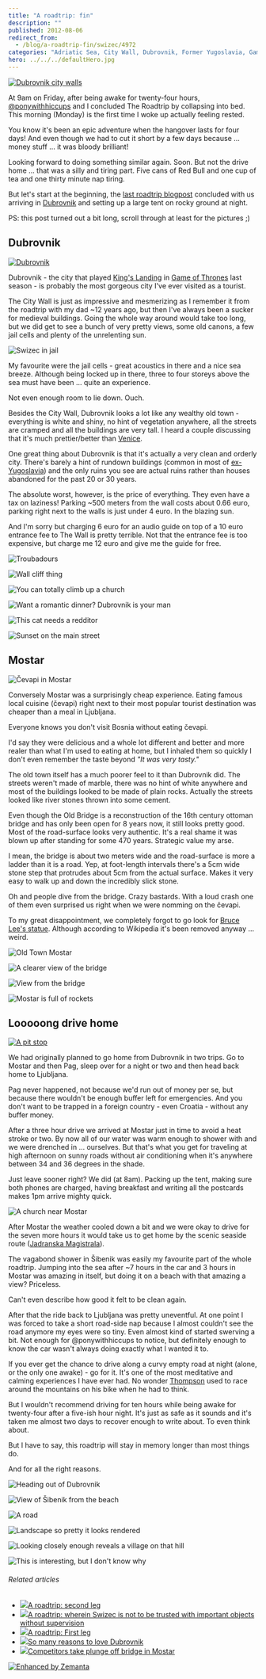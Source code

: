 ```yaml
---
title: "A roadtrip: fin"
description: ""
published: 2012-08-06
redirect_from:
  - /blog/a-roadtrip-fin/swizec/4972
categories: "Adriatic Sea, City Wall, Dubrovnik, Former Yugoslavia, Game of Thrones, Mostar, Red Bull, Roadtrip, Travel + Events"
hero: ../../../defaultHero.jpg
---
```


[![Dubrovnik city walls](https://swizec.com/wp-content/uploads/2012/08/dubrovnik-panorama2mini.jpg "Dubrovnik city walls")](https://swizec.com/wp-content/uploads/2012/08/dubrovnik-panorama2mini.jpg)

At 9am on Friday, after being awake for twenty-four hours, [@ponywithhiccups](http://twitter.com/ponywithhiccups) and I concluded The Roadtrip by collapsing into bed. This morning (Monday) is the first time I woke up actually feeling rested.

You know it's been an epic adventure when the hangover lasts for four days! And even though we had to cut it short by a few days because ... money stuff ... it was bloody brilliant!

Looking forward to doing something similar again. Soon. But not the drive home ... that was a silly and tiring part. Five cans of Red Bull and one cup of tea and one thirty minute nap tiring.

But let's start at the beginning, the [last roadtrip blogpost](https://swizec.com/blog/a-roadtrip-second-leg/swizec/4953 "A roadtrip: second leg") concluded with us arriving in [Dubrovnik](http://whc.unesco.org/en/list/95 "Old City of Dubrovnik") and setting up a large tent on rocky ground at night.

PS: this post turned out a bit long, scroll through at least for the pictures ;)

## Dubrovnik

[![Dubrovnik](https://swizec.com/wp-content/uploads/2012/08/IMG_1932-1024x768.jpg "Dubrovnik")](https://swizec.com/wp-content/uploads/2012/08/IMG_1932.jpg)

Dubrovnik - the city that played [King's Landing](http://en.wikipedia.org/wiki/World_of_A_Song_of_Ice_and_Fire "World of A Song of Ice and Fire") in [Game of Thrones](http://www.hbo.com/game-of-thrones "Game of Thrones") last season - is probably the most gorgeous city I've ever visited as a tourist.

The City Wall is just as impressive and mesmerizing as I remember it from the roadtrip with my dad ~12 years ago, but then I've always been a sucker for medieval buildings. Going the whole way around would take too long, but we did get to see a bunch of very pretty views, some old canons, a few jail cells and plenty of the unrelenting sun.

![Swizec in jail](https://swizec.com/wp-content/uploads/2012/08/IMG_1947-768x1024.jpg "Swizec in jail")

My favourite were the jail cells - great acoustics in there and a nice sea breeze. Although being locked up in there, three to four storeys above the sea must have been ... quite an experience.

Not even enough room to lie down. Ouch.

Besides the City Wall, Dubrovnik looks a lot like any wealthy old town - everything is white and shiny, no hint of vegetation anywhere, all the streets are cramped and all the buildings are very tall. I heard a couple discussing that it's much prettier/better than [Venice](http://whc.unesco.org/en/list/394 "Venice and its Lagoon").

One great thing about Dubrovnik is that it's actually a very clean and orderly city. There's barely a hint of rundown buildings (common in most of [ex-Yugoslavia](http://en.wikipedia.org/wiki/Former_Yugoslavia "Former Yugoslavia")) and the only ruins you see are actual ruins rather than houses abandoned for the past 20 or 30 years.

The absolute worst, however, is the price of everything. They even have a tax on laziness! Parking ~500 meters from the wall costs about 0.66 euro, parking right next to the walls is just under 4 euro. In the blazing sun.

And I'm sorry but charging 6 euro for an audio guide on top of a 10 euro entrance fee to The Wall is pretty terrible. Not that the entrance fee is too expensive, but charge me 12 euro and give me the guide for free.

![Troubadours](https://swizec.com/wp-content/uploads/2012/08/photo-11-e1344249171498-1024x764.jpg "Troubadours")

![Wall cliff thing](https://swizec.com/wp-content/uploads/2012/08/photo-21-e1344249234790-764x1024.jpg "Wall cliff thing")

![You can totally climb up a church](https://swizec.com/wp-content/uploads/2012/08/IMG_1954-768x1024.jpg "You can totally climb up a church")

![Want a romantic dinner? Dubrovnik is your man](https://swizec.com/wp-content/uploads/2012/08/IMG_1978-1024x768.jpg "Want a romantic dinner? Dubrovnik is your man")

![This cat needs a redditor](https://swizec.com/wp-content/uploads/2012/08/IMG_2003-1024x768.jpg "This cat needs a redditor")

![Sunset on the main street](https://swizec.com/wp-content/uploads/2012/08/photo2-e1344249415170-764x1024.jpg "Sunset on the main street")

##

## Mostar

![Čevapi in Mostar](https://distilleryimage8.instagram.com/1ecf8b18dd2111e19d0322000a1d02f2_7.jpg "Čevapi in Mostar")

Conversely Mostar was a surprisingly cheap experience. Eating famous local cuisine (čevapi) right next to their most popular tourist destination was cheaper than a meal in Ljubljana.

Everyone knows you don't visit Bosnia without eating čevapi.

I'd say they were delicious and a whole lot different and better and more realer than what I'm used to eating at home, but I inhaled them so quickly I don't even remember the taste beyond _"It was very tasty."_

The old town itself has a much poorer feel to it than Dubrovnik did. The streets weren't made of marble, there was no hint of white anywhere and most of the buildings looked to be made of plain rocks. Actually the streets looked like river stones thrown into some cement.

Even though the Old Bridge is a reconstruction of the 16th century ottoman bridge and has only been open for 8 years now, it still looks pretty good. Most of the road-surface looks very authentic. It's a real shame it was blown up after standing for some 470 years. Strategic value my arse.

I mean, the bridge is about two meters wide and the road-surface is more a ladder than it is a road. Yep, at foot-length intervals there's a 5cm wide stone step that protrudes about 5cm from the actual surface. Makes it very easy to walk up and down the incredibly slick stone.

Oh and people dive from the bridge. Crazy bastards. With a loud crash one of them even surprised us right when we were nomming on the čevapi.

To my great disappointment, we completely forgot to go look for [Bruce Lee's statue](http://en.wikipedia.org/wiki/Mostar_Bruce_Lee_statue). Although according to Wikipedia it's been removed anyway ... weird.

![Old Town Mostar](https://swizec.com/wp-content/uploads/2012/08/photo1-1024x764.jpg "Old Town Mostar")

![A clearer view of the bridge](https://swizec.com/wp-content/uploads/2012/08/photo-1-1024x764.jpg "A clearer view of the bridge")

![View from the bridge](https://swizec.com/wp-content/uploads/2012/08/photo-2-1024x764.jpg "View from the bridge")

![Mostar is full of rockets](https://swizec.com/wp-content/uploads/2012/08/IMG_2050-1024x768.jpg "Mostar is full of rockets")

##

## Looooong drive home

[![A pit stop](https://swizec.com/wp-content/uploads/2012/08/202505_10150999892841267_1541795793_o-1024x256.jpg "A pit stop")](https://swizec.com/wp-content/uploads/2012/08/202505_10150999892841267_1541795793_o.jpeg)

We had originally planned to go home from Dubrovnik in two trips. Go to Mostar and then Pag, sleep over for a night or two and then head back home to Ljubljana.

Pag never happened, not because we'd run out of money per se, but because there wouldn't be enough buffer left for emergencies. And you don't want to be trapped in a foreign country - even Croatia - without any buffer money.

After a three hour drive we arrived at Mostar just in time to avoid a heat stroke or two. By now all of our water was warm enough to shower with and we were drenched in ... ourselves. But that's what you get for traveling at high afternoon on sunny roads without air conditioning when it's anywhere between 34 and 36 degrees in the shade.

Just leave sooner right? We did (at 8am). Packing up the tent, making sure both phones are charged, having breakfast and writing all the postcards makes 1pm arrive mighty quick.

![A church near Mostar](https://swizec.com/wp-content/uploads/2012/08/IMG_1650-1024x768.jpg "A church near Mostar")

After Mostar the weather cooled down a bit and we were okay to drive for the seven more hours it would take us to get home by the scenic seaside route ([Jadranska Magistrala](http://en.wikipedia.org/wiki/Adriatic_Highway)).

The vagabond shower in Šibenik was easily my favourite part of the whole roadtrip. Jumping into the sea after ~7 hours in the car and 3 hours in Mostar was amazing in itself, but doing it on a beach with that amazing a view? Priceless.

Can't even describe how good it felt to be clean again.

After that the ride back to Ljubljana was pretty uneventful. At one point I was forced to take a short road-side nap because I almost couldn't see the road anymore my eyes were so tiny. Even almost kind of started swerving a bit. Not enough for @ponywithhiccups to notice, but definitely enough to know the car wasn't always doing exactly what I wanted it to.

If you ever get the chance to drive along a curvy empty road at night (alone, or the only one awake) - go for it. It's one of the most meditative and calming experiences I have ever had. No wonder [Thompson](http://en.wikipedia.org/wiki/Hunter_Thompson) used to race around the mountains on his bike when he had to think.

But I wouldn't recommend driving for ten hours while being awake for twenty-four after a five-ish hour night. It's just as safe as it sounds and it's taken me almost two days to recover enough to write about. To even think about.

But I have to say, this roadtrip will stay in memory longer than most things do.

And for all the right reasons.

![Heading out of Dubrovnik](https://swizec.com/wp-content/uploads/2012/08/IMG_2028-1024x768.jpg "Heading out of Dubrovnik")

![View of Šibenik from the beach](https://swizec.com/wp-content/uploads/2012/08/photo-e1344104367841-1024x764.jpg "View of Šibenik from the beach")

![A road](https://swizec.com/wp-content/uploads/2012/08/IMG_1652-1024x768.jpg "A road")

![Landscape so pretty it looks rendered](https://swizec.com/wp-content/uploads/2012/08/IMG_1813-1024x768.jpg "Landscape so pretty it looks rendered")

![Looking closely enough reveals a village on that hill](https://swizec.com/wp-content/uploads/2012/08/IMG_1821-1024x768.jpg "Looking closely enough reveals a village on that hill")

![This is interesting, but I don't know why](https://swizec.com/wp-content/uploads/2012/08/IMG_1854-1024x768.jpg "This is interesting, but I don't know why")

###### Related articles

- [![](https://i.zemanta.com/103729212_80_80.jpg)](https://swizec.com/blog/a-roadtrip-second-leg/swizec/4953)[A roadtrip: second leg](https://swizec.com/blog/a-roadtrip-second-leg/swizec/4953)
- [![](https://i.zemanta.com/103324153_80_80.jpg)](https://swizec.com/blog/a-roadtrip-wherein-swizec-is-not-to-be-trusted-with-important-objects-without-supervision/swizec/4923)[A roadtrip: wherein Swizec is not to be trusted with important objects without supervision](https://swizec.com/blog/a-roadtrip-wherein-swizec-is-not-to-be-trusted-with-important-objects-without-supervision/swizec/4923)
- [![](https://i.zemanta.com/103068899_80_80.jpg)](https://swizec.com/blog/a-roadtrip-first-leg/swizec/4906)[A roadtrip: First leg](https://swizec.com/blog/a-roadtrip-first-leg/swizec/4906)
- [![](https://i.zemanta.com/94176601_80_80.jpg)](http://sebasilver.wordpress.com/2012/06/13/so-many-reasons-to-love-dubrovnik/)[So many reasons to love Dubrovnik](http://sebasilver.wordpress.com/2012/06/13/so-many-reasons-to-love-dubrovnik/)
- [![](https://i.zemanta.com/103666117_80_80.jpg)](http://photoblog.nbcnews.com/_news/2012/07/30/13026636-competitors-take-plunge-off-bridge-in-mostar)[Competitors take plunge off bridge in Mostar](http://photoblog.nbcnews.com/_news/2012/07/30/13026636-competitors-take-plunge-off-bridge-in-mostar)

[![Enhanced by Zemanta](https://img.zemanta.com/zemified_e.png?x-id=a3a58b52-b1f1-44ac-b00b-9f84c325519a)](http://www.zemanta.com/?px "Enhanced by Zemanta")
